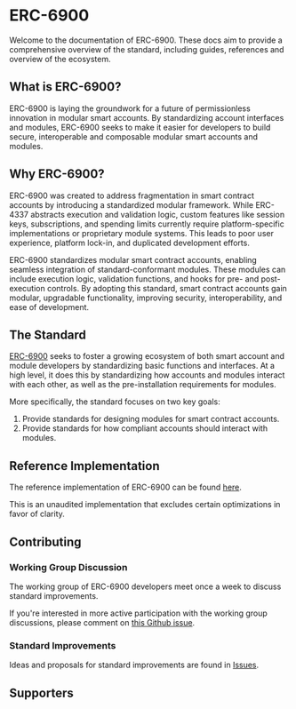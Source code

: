 
# ERC-6900

Welcome to the documentation of ERC-6900. These docs aim to provide a comprehensive overview of the standard, including guides, references and overview of the ecosystem.

## What is ERC-6900?

ERC-6900 is laying the groundwork for a future of permissionless innovation in modular smart accounts. By standardizing account interfaces and modules, ERC-6900 seeks to make it easier for developers to build secure, interoperable and composable modular smart accounts and modules.

## Why ERC-6900?

ERC-6900 was created to address fragmentation in smart contract accounts by introducing a standardized modular framework. While ERC-4337 abstracts execution and validation logic, custom features like session keys, subscriptions, and spending limits currently require platform-specific implementations or proprietary module systems. This leads to poor user experience, platform lock-in, and duplicated development efforts.

ERC-6900 standardizes modular smart contract accounts, enabling seamless integration of standard-conformant modules. These modules can include execution logic, validation functions, and hooks for pre- and post-execution controls. By adopting this standard, smart contract accounts gain modular, upgradable functionality, improving security, interoperability, and ease of development.

## The Standard

[ERC-6900](https://eips.ethereum.org/EIPS/eip-6900) seeks to foster a growing ecosystem of both smart account and module developers by standardizing basic functions and interfaces. At a high level, it does this by standardizing how accounts and modules interact with each other, as well as the pre-installation requirements for modules.

More specifically, the standard focuses on two key goals:

1. Provide standards for designing modules for smart contract accounts.
2. Provide standards for how compliant accounts should interact with modules.

## Reference Implementation

The reference implementation of ERC-6900 can be found [here](https://github.com/erc6900/reference-implementation).

<Callout type="warning">
  This is an unaudited implementation that excludes certain optimizations in
  favor of clarity.
</Callout>

## Contributing

### Working Group Discussion

The working group of ERC-6900 developers meet once a week to discuss standard improvements.

If you're interested in more active participation with the working group discussions, please comment on [this Github issue](https://github.com/erc6900/resources/issues/39).

### Standard Improvements

Ideas and proposals for standard improvements are found in [Issues](https://github.com/erc6900/reference-implementation/issues).

## Supporters

<Sponsors />
